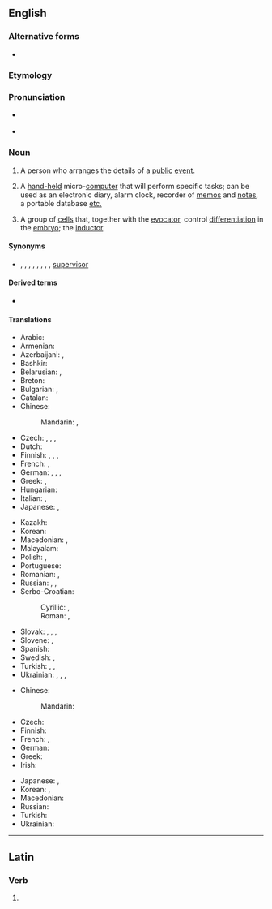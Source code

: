 {{also|organizér}}
==English==
{{wikipedia}}

===Alternative forms===
* {{l|en|organiser}}

===Etymology===
{{affix|en|organize|-er|id2=agent noun}}

===Pronunciation===
* {{a|GA}} {{IPA|en|/ˈɔɹɡənaɪzɚ/}}
* {{audio|en|LL-Q1860 (eng)-Vininn126-organizer.wav|Audio (US)}}

===Noun===
{{en-noun}}

# A person who arranges the details of a [[public]] [[event]].
# {{lb|en|computing}} A [[hand-held]] micro-[[computer]] that will perform specific tasks; can be used as an electronic diary, alarm clock, recorder of [[memo]]s and [[note]]s, a portable database [[etc.]]
# {{lb|en|medicine}} A group of [[cell]]s that, together with the [[evocator]], control [[differentiation]] in the [[embryo]]; the [[inductor]]

====Synonyms====
* {{sense|person}} {{l|en|chief}}, {{l|en|controller}}, {{l|en|comptroller}}, {{l|en|foreman}}, {{l|en|head}}, {{l|en|head man}}, {{l|en|overseer}}, {{l|en|superintendent}}, [[supervisor]]

====Derived terms====
* {{l|en|desk organizer}}

====Translations====
{{trans-top|person arranging public events}}
* Arabic: {{t|ar|مُنَظِّم|m}}
* Armenian: {{t+|hy|կազմակերպիչ}}
* Azerbaijani: {{t|az|təşkilçi}}, {{t+|az|təşkilatçı}}
* Bashkir: {{t|ba|ойоштороусы}}
* Belarusian: {{t|be|арганіза́тар|m}}, {{t|be|арганіза́тарка|f}}
* Breton: {{t|br|aozer}}
* Bulgarian: {{t+|bg|организа́тор|m}}, {{t|bg|организа́торка|f}}
* Catalan: {{t+|ca|organitzador|m}}
* Chinese:
*: Mandarin: {{t+|cmn|組織者}}, {{t+|cmn|组织者|tr=zǔzhīzhě}}
* Czech: {{t|cs|pořadatel|m}}, {{t|cs|pořadatelka|f}}, {{t+|cs|organizátor|m}}, {{t|cs|organizátorka|f}}
* Dutch: {{t+|nl|organisator|m}}
* Finnish: {{t+|fi|järjestäjä}}, {{t+|fi|organisoija}}, {{t|fi|organisaattori}}, {{t+|fi|puuhamies}}
* French: {{t+|fr|organisateur|m}}, {{t+|fr|organisatrice|f}}
* German: {{t+|de|Veranstalter|m}}, {{t+|de|Veranstalterin|f}}, {{t+|de|Organisator|m}}, {{t+|de|Organisatorin|f}}
* Greek: {{t+|el|διοργανωτής|m}}, {{t+|el|διοργανώτρια|f}}
* Hungarian: {{t+|hu|szervező}}
* Italian: {{t+|it|organizzatore|m}}, {{t+|it|organizzatrice|f}}
* Japanese: {{t|ja|組織者|tr=そしきしゃ, soshikisha}}, {{t|ja|オルガナイザー|tr=oruganaizā}}
{{trans-mid}}
* Kazakh: {{t|kk|ұйымдастырушы}}
* Korean: {{t|ko|조직자(組織者)}}
* Macedonian: {{t|mk|организа́тор|m}}, {{t|mk|организа́торка|f}}
* Malayalam: {{t+|ml|സംഘാടകൻ}}
* Polish: {{t+|pl|organizator|m}}, {{t+|pl|organizatorka|f}}
* Portuguese: {{t+|pt|organizador|m}}
* Romanian: {{t+|ro|organizator|m}}, {{t|ro|organizatoare|f}}
* Russian: {{t+|ru|организа́тор|m}}, {{t+|ru|устрои́тель|m}}, {{t+|ru|устрои́тельница|f}}
* Serbo-Croatian:
*: Cyrillic: {{t|sh|органѝза̄тор|m}}, {{t|sh|органѝза̄торица|f}}
*: Roman: {{t+|sh|organìzātor|m}}, {{t+|sh|organìzātorica|f}}
* Slovak: {{t|sk|usporiadateľ|m}}, {{t|sk|usporiadateľka|f}}, {{t|sk|organizátor|m}}, {{t|sk|organizátorka|f}}
* Slovene: {{t|sl|organizator|m}}, {{t|sl|organizatorka|f}}
* Spanish: {{t+|es|organizador|m}}
* Swedish: {{t+|sv|arrangör|c}}, {{t+|sv|organisatör}}
* Turkish: {{t+|tr|düzenleyici}}, {{t+|tr|organizatör}}, {{t+|tr|örgütleyici}}
* Ukrainian: {{t+|uk|організа́тор|m}}, {{t+|uk|організа́торка|f}}, {{t|uk|упоря́дник|m}}, {{t|uk|упоря́дниця|f}}
{{trans-bottom}}

{{trans-top|hand-held micro-computer}}
* Chinese:
*: Mandarin: {{t|cmn|整理器|tr=zhěnglǐqì}}
* Czech: {{t|cs|organizér|m}}
* Finnish: {{t+|fi|kämmentietokone}}
* French: {{t+|fr|organiseur}}, {{t+|fr|agenda}}
* German: {{t+|de|Organizer|m}}
* Greek: {{t+|el|οργανωτής|m}}
* Irish: {{t|ga|dialann|f}}
{{trans-mid}}
* Japanese: {{t|ja|電子手帳|tr=でんしてちょう, denshi techō}}, {{t|ja|オルガナイザー|tr=oruganaizā}}
* Korean: {{t|ko|전자수첩(電子手帖)}}, {{t|ko|오거나이저}}
* Macedonian: {{t|mk|организа́тор|m}}
* Russian: {{t+|ru|органа́йзер|m|tr=organájzɛr}}
* Turkish: {{t|tr|elektronik ajanda}}
* Ukrainian: {{t+|uk|органа́йзер|m}}
{{trans-bottom}}

{{trans-top|medicine: group of cells}}
{{trans-mid}}
{{trans-bottom}}

----

==Latin==

===Verb===
{{la-verb-form|organizer}}

# {{inflection of|la|organizō||1|s|pres|pasv|subj}}